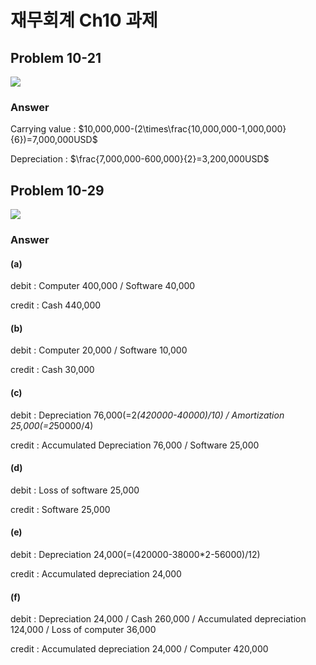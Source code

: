# 재무회계 Ch10 과제 {.unnumbered}

## Problem 10-21

![](images/재무회계_10-21.png)

### Answer

Carrying value : $10,000,000-(2\times\frac{10,000,000-1,000,000}{6})=7,000,000USD$

Depreciation : $\frac{7,000,000-600,000}{2}=3,200,000USD$

## Problem 10-29

![](images/재무회계_10-29.png)

### Answer

#### (a)

debit : Computer 400,000 / Software 40,000

credit : Cash 440,000

#### (b)

debit : Computer 20,000 / Software 10,000

credit : Cash 30,000

#### (c)

debit : Depreciation 76,000(=2*(420000-40000)/10) / Amortization 25,000(=2*50000/4)

credit : Accumulated Depreciation 76,000 / Software 25,000

#### (d)

debit : Loss of software 25,000

credit : Software 25,000

#### (e)

debit : Depreciation 24,000(=(420000-38000*2-56000)/12)

credit : Accumulated depreciation 24,000

#### (f)

debit : Depreciation 24,000 / Cash 260,000 / Accumulated depreciation 124,000 / Loss of computer 36,000

credit : Accumulated depreciation 24,000 / Computer 420,000